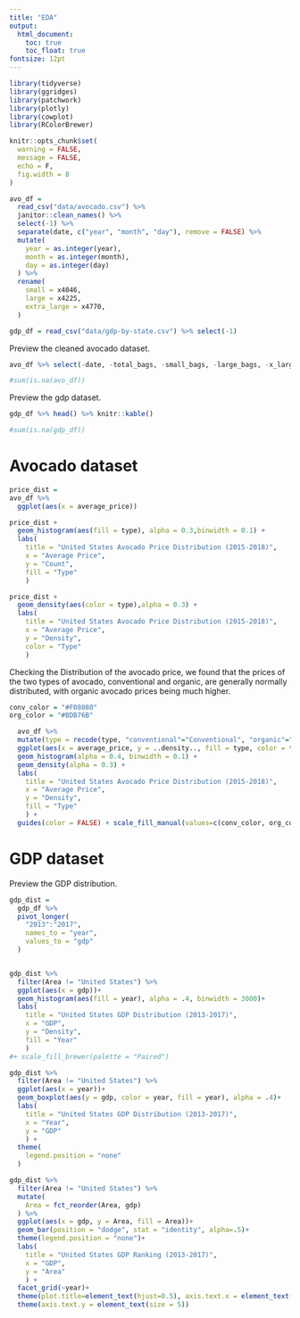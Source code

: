 ```yaml
---
title: "EDA"
output:   
  html_document:
    toc: true
    toc_float: true
fontsize: 12pt
---
```


```r
library(tidyverse)
library(ggridges)
library(patchwork)
library(plotly)
library(cowplot)
library(RColorBrewer)

knitr::opts_chunk$set(
  warning = FALSE,
  message = FALSE,
  echo = F,
  fig.width = 8
)
```


```r
avo_df = 
  read_csv("data/avocado.csv") %>% 
  janitor::clean_names() %>% 
  select(-1) %>% 
  separate(date, c("year", "month", "day"), remove = FALSE) %>% 
  mutate(
    year = as.integer(year),
    month = as.integer(month),
    day = as.integer(day)
  ) %>% 
  rename(
    small = x4046,
    large = x4225,
    extra_large = x4770,
  ) 

gdp_df = read_csv("data/gdp-by-state.csv") %>% select(-1)
```


Preview the cleaned avocado dataset.


```r
avo_df %>% select(-date, -total_bags, -small_bags, -large_bags, -x_large_bags) %>% head() %>% knitr::kable()

#sum(is.na(avo_df))

```


Preview the gdp dataset.
```r
gdp_df %>% head() %>% knitr::kable()

#sum(is.na(gdp_df))
```


# Avocado dataset

```r
price_dist = 
avo_df %>% 
  ggplot(aes(x = average_price))

price_dist + 
  geom_histogram(aes(fill = type), alpha = 0.3,binwidth = 0.1) +
  labs(
    title = "United States Avocado Price Distribution (2015-2018)",
    x = "Average Price",
    y = "Count",
    fill = "Type"
    ) 

price_dist + 
  geom_density(aes(color = type),alpha = 0.3) +
  labs(
    title = "United States Avocado Price Distribution (2015-2018)",
    x = "Average Price",
    y = "Density",
    color = "Type"
    ) 
```

Checking the Distribution of the avocado price, we found that the prices of the two types of avocado, conventional and organic, are generally normally distributed, with organic avocado prices being much higher. 
```r
conv_color = "#F08080"
org_color = "#BDB76B"

  avo_df %>% 
  mutate(type = recode(type, "conventional"="Conventional", "organic"="Organic")) %>% 
  ggplot(aes(x = average_price, y = ..density.., fill = type, color = type)) +
  geom_histogram(alpha = 0.4, binwidth = 0.1) +
  geom_density(alpha = 0.3) +
  labs(
    title = "United States Avocado Price Distribution (2015-2018)",
    x = "Average Price",
    y = "Density",
    fill = "Type"
    ) +
  guides(color = FALSE) + scale_fill_manual(values=c(conv_color, org_color)) + scale_color_manual(values=c(conv_color, org_color))


```



# GDP dataset

Preview the GDP distribution.
```r
gdp_dist = 
  gdp_df %>% 
  pivot_longer(
    "2013":"2017",
    names_to = "year",
    values_to = "gdp"
  )


gdp_dist %>% 
  filter(Area != "United States") %>% 
  ggplot(aes(x = gdp))+
  geom_histogram(aes(fill = year), alpha = .4, binwidth = 3000)+
  labs(
    title = "United States GDP Distribution (2013-2017)",
    x = "GDP",
    y = "Density",
    fill = "Year"
    ) 
#+ scale_fill_brewer(palette = "Paired")

gdp_dist %>% 
  filter(Area != "United States") %>% 
  ggplot(aes(x = year))+
  geom_boxplot(aes(y = gdp, color = year, fill = year), alpha = .4)+
  labs(
    title = "United States GDP Distribution (2013-2017)",
    x = "Year",
    y = "GDP"
    ) +
  theme(
    legend.position = "none"
  )
```

```r
gdp_dist %>% 
  filter(Area != "United States") %>% 
  mutate(
    Area = fct_reorder(Area, gdp)
  ) %>% 
  ggplot(aes(x = gdp, y = Area, fill = Area))+
  geom_bar(position = "dodge", stat = "identity", alpha=.5)+
  theme(legend.position = "none")+
  labs(
    title = "United States GDP Ranking (2013-2017)",
    x = "GDP",
    y = "Area"
    ) +
  facet_grid(~year)+
  theme(plot.title=element_text(hjust=0.5), axis.text.x = element_text(angle = 45)) +
  theme(axis.text.y = element_text(size = 5)) 
```


